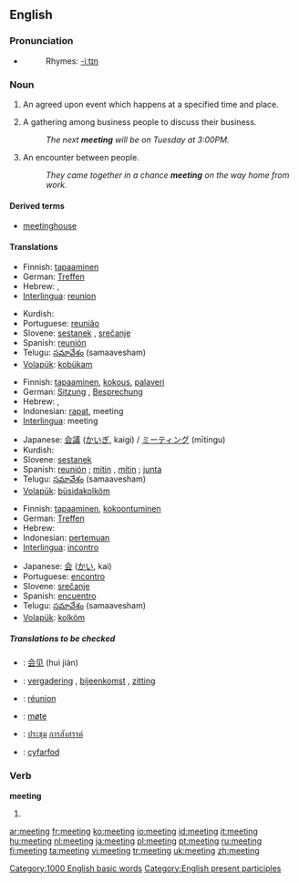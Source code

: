 ==English==

{{rank|physical|spring|troops|897|meeting|corner|spite|built}}

===Pronunciation===
*{{audio|en-us-meeting.ogg|Audio (US)}}
*:Rhymes: [[Rhymes:English:-iːtɪŋ|-iːtɪŋ]]

===Noun===
{{en-noun}}

# {{rfex}} An agreed upon event which happens at a specified time and place.
# A gathering among business people to discuss their business.
#:''The next '''meeting''' will be on Tuesday at 3:00PM.''
# An encounter between people.
#:''They came together in a chance '''meeting''' on the way home from work.''

====Derived terms====
*[[meetinghouse]]

====Translations====
{{trans-top|An agreed upon event which happens at a specified time and place}}
*Finnish: [[tapaaminen]]
*German: [[Treffen]] {{n}}
*Hebrew: {{he-translation|פגישה|pgishá}} {{f}}, {{he-translation|ישיבה|yeshivá}} {{f}}
*[[Interlingua]]: [[reunion]]
{{trans-mid}}
*Kurdish: {{KUchar|[[کۆبونه‌وه‌]]}}
*Portuguese: [[reunião]] {{f}}
*Slovene: [[sestanek]] {{m}}, [[srečanje]] {{n}}
*Spanish: [[reunión]] {{f}}
*Telugu: [[సమావేశం]] (samaavesham)
*[[Volapük]]: [[kobükam]]
{{trans-bottom}}

{{trans-top|A gathering among business people to discuss their business}}
*Finnish: [[tapaaminen]], [[kokous]], [[palaveri]]
*German: [[Sitzung]] {{f}}, [[Besprechung]] {{f}}
*Hebrew: {{he-translation|פגישה|pgishá}} {{f}}, {{he-translation|ישיבה|yeshivá}} {{f}}
*Indonesian: [[rapat]], meeting
*[[Interlingua]]: meeting
{{trans-mid}}
*Japanese: [[会議]] ([[かいぎ]], kaigi) / [[ミーティング]] (mītingu)
*Kurdish: {{KUchar|[[کۆبونه‌وه‌]]}}
*Slovene: [[sestanek]] {{m}}
*Spanish: [[reunión]] {{f}}; [[mitin]] {{m}}, [[mítin]] {{italbrac|Latin America}}; [[junta]] {{f}}
*Telugu: [[సమావేశం]] (samaavesham)
*[[Volapük]]: [[büsidakolköm]]
{{trans-bottom}}

{{trans-top|An encounter between people}}
*Finnish: [[tapaaminen]], [[kokoontuminen]]
*German: [[Treffen]] {{n}}
*Hebrew: {{he-translation|פגישה|pgishá}} {{f}}
*Indonesian: [[temu|pertemuan]]
*[[Interlingua]]: [[incontro]]
{{trans-mid}}
*Japanese: [[会]] ([[かい]], kai)
*Portuguese: [[encontro]]
*Slovene: [[srečanje]] {{n}}
*Spanish: [[encuentro]]
*Telugu: [[సమావేశం]] (samaavesham)
*[[Volapük]]: [[kolköm]]
{{trans-bottom}}

=====Translations to be checked=====
{{checktrans}}
{{top}}
*{{ttbc|Chinese}}: [[会见]] (huì jiàn)
*{{ttbc|Dutch}}: [[vergadering]] {{f}}, [[bijeenkomst]] {{f}}, [[zitting]] {{f}}
*{{ttbc|French}}: [[réunion]] {{f}}
{{mid}}
*{{ttbc|Norwegian}}: [[møte]]
*{{ttbc|Thai}}: [[ประชุม]] [[การสังสรรค์]]
*{{ttbc|Welsh}}: [[cyfarfod]]
{{bottom}}

===Verb===
'''meeting'''

# {{present participle of|meet}}

[[Category:1000 English basic words]]
[[Category:English present participles]]

[[ar:meeting]]
[[fr:meeting]]
[[ko:meeting]]
[[io:meeting]]
[[id:meeting]]
[[it:meeting]]
[[hu:meeting]]
[[nl:meeting]]
[[ja:meeting]]
[[pl:meeting]]
[[pt:meeting]]
[[ru:meeting]]
[[fi:meeting]]
[[ta:meeting]]
[[vi:meeting]]
[[tr:meeting]]
[[uk:meeting]]
[[zh:meeting]]
